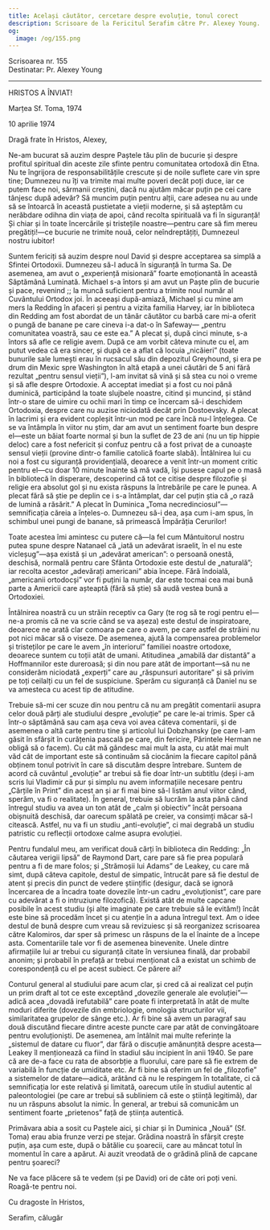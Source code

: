 ```yaml
---
title: Același căutător, cercetare despre evoluție, tonul corect
description: Scrisoare de la Fericitul Serafim către Pr. Alexey Young.
og:
  image: /og/155.png
---
```


<div style={{textAlign:'right', fontFamily:'monospace'}}>Scrisoarea nr. 155</div>
<div style={{textAlign:'left', fontFamily:'monospace'}}>Destinatar: Pr. Alexey Young</div>

---

HRISTOS A ÎNVIAT!

Marțea Sf. Toma, 1974

10 aprilie 1974

Dragă frate în Hristos, Alexey,

Ne-am bucurat să auzim despre Paștele tău plin de bucurie și despre profitul spiritual din aceste zile sfinte pentru comunitatea ortodoxă din Etna. Nu te îngrijora de responsabilitățile crescute și de noile suflete care vin spre tine; Dumnezeu nu îți va trimite mai multe poveri decât poți duce, iar ce putem face noi, sărmanii creștini, dacă nu ajutăm măcar puțin pe cei care tânjesc după adevăr? Să muncim puțin pentru alții, care adesea nu au unde să se întoarcă în această pustietate a vieții moderne, și să așteptăm cu nerăbdare odihna din viața de apoi, când recolta spirituală va fi în siguranță! Și chiar și în toate încercările și tristețile noastre—pentru care să fim mereu pregătiți!—ce bucurie ne trimite nouă, celor neîndreptățiți, Dumnezeul nostru iubitor!

Suntem fericiți să auzim despre noul David și despre acceptarea sa simplă a Sfintei Ortodoxii. Dumnezeu să-l aducă în siguranță în turma Sa. De asemenea, am avut o „experiență misionară” foarte emoționantă în această Săptămână Luminată. Michael s-a întors și am avut un Paște plin de bucurie și pace, revenind ;; la muncă suficient pentru a trimite noul număr al Cuvântului Ortodox joi. În aceeași după-amiază, Michael și cu mine am mers la Redding în afaceri și pentru a vizita familia Harvey, iar în biblioteca din Redding am fost abordat de un tânăr căutător cu barbă care mi-a oferit o pungă de banane pe care cineva i-a dat-o în Safeway— „pentru comunitatea voastră, sau ce este ea.” A plecat și, după cinci minute, s-a întors să afle ce religie avem. După ce am vorbit câteva minute cu el, am putut vedea că era sincer, și după ce a aflat că locuia „nicăieri” (toate bunurile sale lumești erau în rucsacul său din depozitul Greyhound, și era pe drum din Mexic spre Washington în altă etapă a unei căutări de 5 ani fără rezultat „pentru sensul vieții”), l-am invitat să vină și să stea cu noi o vreme și să afle despre Ortodoxie. A acceptat imediat și a fost cu noi până duminică, participând la toate slujbele noastre, citind și muncind, și stând într-o stare de uimire cu ochii mari în timp ce încercam să-i deschidem Ortodoxia, despre care nu auzise niciodată decât prin Dostoevsky. A plecat în lacrimi și era evident copleșit într-un mod pe care încă nu-l înțelegea. Ce se va întâmpla în viitor nu știm, dar am avut un sentiment foarte bun despre el—este un băiat foarte normal și bun la suflet de 23 de ani (nu un tip hippie deloc) care a fost nefericit și confuz pentru că a fost privat de a cunoaște sensul vieții (provine dintr-o familie catolică foarte slabă). Întâlnirea lui cu noi a fost cu siguranță providențială, deoarece a venit într-un moment critic pentru el—cu doar 10 minute înainte să mă vadă, își pusese capul pe o masă în bibliotecă în disperare, descoperind că tot ce citise despre filozofie și religie era absolut gol și nu exista răspuns la întrebările pe care le punea. A plecat fără să știe pe deplin ce i s-a întâmplat, dar cel puțin știa că „o rază de lumină a răsărit.” A plecat în Duminica „Toma necredinciosul”—semnificația căreia a înțeles-o. Dumnezeu să-i dea, așa cum i-am spus, în schimbul unei pungi de banane, să primească Împărăția Cerurilor!

Toate acestea îmi amintesc cu putere că—la fel cum Mântuitorul nostru putea spune despre Natanael că „iată un adevărat israelit, în el nu este vicleșug”—așa există și un „adevărat american”: o persoană onestă, deschisă, normală pentru care Sfânta Ortodoxie este destul de „naturală”; iar recolta acestor „adevărați americani” abia începe. Fără îndoială, „americanii ortodocși” vor fi puțini la număr, dar este tocmai cea mai bună parte a Americii care așteaptă (fără să știe) să audă vestea bună a Ortodoxiei.

Întâlnirea noastră cu un străin receptiv ca Gary (te rog să te rogi pentru el—ne-a promis că ne va scrie când se va așeza) este destul de inspiratoare, deoarece ne arată clar comoara pe care o avem, pe care astfel de străini nu pot nici măcar să o viseze. De asemenea, ajută la compensarea problemelor și tristeților pe care le avem „în interiorul” familiei noastre ortodoxe, deoarece suntem cu toții atât de umani. Atitudinea „amabilă dar distantă” a Hoffmannilor este dureroasă; și din nou pare atât de important—să nu ne considerăm niciodată „experți” care au „răspunsuri autoritare” și să privim pe toți ceilalți cu un fel de suspiciune. Sperăm cu siguranță că Daniel nu se va amesteca cu acest tip de atitudine.

Trebuie să-mi cer scuze din nou pentru că nu am pregătit comentarii asupra celor două părți ale studiului despre „evoluție” pe care le-ai trimis. Sper că într-o săptămână sau cam așa ceva voi avea câteva comentarii, și de asemenea o altă carte pentru tine și articolul lui Dobzhansky (pe care l-am găsit în sfârșit în curățenia pascală pe care, din fericire, Părintele Herman ne obligă să o facem). Cu cât mă gândesc mai mult la asta, cu atât mai mult văd cât de important este să continuăm să ciocănim la fiecare capitol până obținem tonul potrivit în care să discutăm despre întrebare. Suntem de acord că cuvântul „evoluție” ar trebui să fie doar într-un subtitlu (deși i-am scris lui Vladimir că pur și simplu nu avem informațiile necesare pentru „Cărțile în Print” din acest an și ar fi mai bine să-l listăm anul viitor când, sperăm, va fi o realitate). În general, trebuie să lucrăm la asta până când întregul studiu va avea un ton atât de „calm și obiectiv” încât persoana obișnuită deschisă, dar oarecum spălată pe creier, va consimți măcar să-l citească. Astfel, nu va fi un studiu „anti-evoluție”, ci mai degrabă un studiu patristic cu reflecții ortodoxe calme asupra evoluției.

Pentru fundalul meu, am verificat două cărți în biblioteca din Redding: „În căutarea verigii lipsă” de Raymond Dart, care pare să fie prea populară pentru a fi de mare folos; și „Strămoșii lui Adams” de Leakey, cu care mă simt, după câteva capitole, destul de simpatic, întrucât pare să fie destul de atent și precis din punct de vedere științific (desigur, dacă se ignoră încercarea de a încadra toate dovezile într-un cadru „evoluționist”, care pare cu adevărat a fi o intruziune filozofică). Există atât de multe capcane posibile în acest studiu (și alte imaginate pe care trebuie să le evităm!) încât este bine să procedăm încet și cu atenție în a aduna întregul text. Am o idee destul de bună despre cum vreau să revizuiesc și să reorganizez scrisoarea către Kalomiros, dar sper să primesc un răspuns de la el înainte de a începe asta. Comentariile tale vor fi de asemenea binevenite. Unele dintre afirmațiile lui ar trebui cu siguranță citate în versiunea finală, dar probabil anonim; și probabil în prefață ar trebui menționat că a existat un schimb de corespondență cu el pe acest subiect. Ce părere ai?

Conturul general al studiului pare acum clar, și cred că ai realizat cel puțin un prim draft al tot ce este exceptând „dovezile generale ale evoluției”—adică acea „dovadă irefutabilă” care poate fi interpretată în atât de multe moduri diferite (dovezile din embriologie, omologia structurilor vii, similaritatea grupelor de sânge etc.). Ar fi bine să avem un paragraf sau două discutând fiecare dintre aceste puncte care par atât de convingătoare pentru evoluționiști. De asemenea, am întâlnit mai multe referințe la „sistemul de datare cu fluor”, dar fără o discuție amănunțită despre acesta—Leakey îl menționează ca fiind în stadiul său incipient în anii 1940. Se pare că are de-a face cu rata de absorbție a fluorului, care pare să fie extrem de variabilă în funcție de umiditate etc. Ar fi bine să oferim un fel de „filozofie” a sistemelor de datare—adică, arătând că nu le respingem în totalitate, ci că semnificația lor este relativă și limitată, oarecum utile în studiul autentic al paleontologiei (pe care ar trebui să subliniem că este o știință legitimă), dar nu un răspuns absolut la nimic. În general, ar trebui să comunicăm un sentiment foarte „prietenos” față de știința autentică.

Primăvara abia a sosit cu Paștele aici, și chiar și în Duminica „Nouă” (Sf. Toma) erau abia frunze verzi pe stejar. Grădina noastră în sfârșit crește puțin, așa cum este, după o bătălie cu șoarecii, care au mâncat totul în momentul în care a apărut. Ai auzit vreodată de o grădină plină de capcane pentru șoareci?

Ne va face plăcere să te vedem (și pe David) ori de câte ori poți veni. Roagă-te pentru noi.

Cu dragoste în Hristos,

Serafim, călugăr